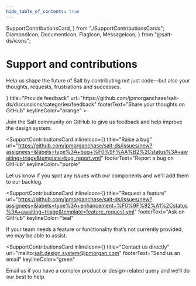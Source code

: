 ```yaml
---
hide_table_of_contents: true
---
```


  SupportContributionsCard,
} from "./SupportContributionsCards";
  DiamondIcon,
  DocumentIcon,
  FlagIcon,
  MessageIcon,
} from "@salt-ds/icons";

# Support and contributions

<Content>

Help us shape the future of Salt by contributing not just code—but also your thoughts, requests, frustrations and successes.

<SupportContributionsCards>
  <SupportContributionsCard
    inlineIcon={<DocumentIcon size={1.7} />}
    title="Provide feedback"
    url="https://github.com/jpmorganchase/salt-ds/discussions/categories/feedback"
    footerText="Share your thoughts on GitHub"
    keylineColor="orange"
>

Join the Salt community on GitHub to give us feedback and help improve the design
system.

  </SupportContributionsCard>

  <SupportContributionsCard
    inlineIcon={<FlagIcon size={1.7} />}
    title="Raise a bug"
    url="https://github.com/jpmorganchase/salt-ds/issues/new?assignees=&labels=type%3A+bug+%F0%9F%AA%B2%2Cstatus%3A+awaiting+triage&template=bug_report.yml"
    footerText="Report a bug on GitHub"
    keylineColor="purple"
>

Let us know if you spot any issues with our components and we'll add them to our backlog.

  </SupportContributionsCard>

<SupportContributionsCard
    inlineIcon={<DiamondIcon size={1.7} />}
    title="Request a feature"
    url="https://github.com/jpmorganchase/salt-ds/issues/new?assignees=&labels=type%3A+enhancement+%F0%9F%92%A1%2Cstatus%3A+awaiting+triage&template=feature_request.yml"
    footerText="Ask on GitHub"
    keylineColor="teal"
>

If your team needs a feature or functionality that’s not currently provided, we may be able to assist.

  </SupportContributionsCard>

  <SupportContributionsCard
    inlineIcon={<MessageIcon size={1.7} />}
    title="Contact us directly"
    url="mailto:salt.design.system@jpmorgan.com"
    footerText="Send us an email"
    keylineColor="green"
>

Email us if you have a complex product or design-related query and we’ll do our best to help.

  </SupportContributionsCard>

</SupportContributionsCards>

</Content>

